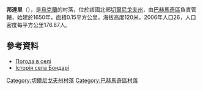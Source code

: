 {{coord|51|23|45|N|32|55|16|E|scale:100000|display=title}}

'''邦達里'''（{{lang-uk|Бондарі}}），是[[烏克蘭|烏克蘭]]的村落，位於該國北部[[切爾尼戈夫州|切爾尼戈夫州]]，由[[巴赫馬奇區|巴赫馬奇區]]負責管轄，始建於1650年，面積0.15平方公里，海拔高度120米，2006年人口26，人口密度每平方公里176.87人。

==參考資料==
* [http://weather.in.ua/ua/chernigovskaja/1743 Погода в селі ] {{Wayback|url=http://weather.in.ua/ua/chernigovskaja/1743 |date=20160305105715 }}
* [https://web.archive.org/web/20160822000220/http://tour-cn.com.ua/publ/istorija_sil_bondari_veselivka_ta_lisova_poljana_bakhmackogo_rajonu/70-1-0-877 Історія села Бондарі ]

[[Category:切爾尼戈夫州村落|Category:切爾尼戈夫州村落]]
[[Category:巴赫馬奇區村落|Category:巴赫馬奇區村落]]


{{Chernihiv-geo-stub}}